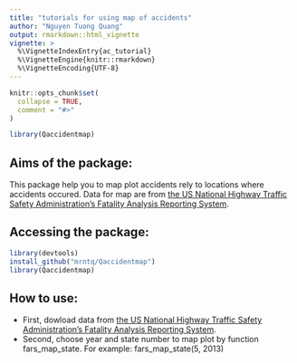 ```yaml
---
title: "tutorials for using map of accidents"
author: "Nguyen Tuong Quang"
output: rmarkdown::html_vignette
vignette: >
  %\VignetteIndexEntry{ac_tutorial}
  %\VignetteEngine{knitr::rmarkdown}
  %\VignetteEncoding{UTF-8}
---
```


```r
knitr::opts_chunk$set(
  collapse = TRUE,
  comment = "#>"
)
```

```r
library(Qaccidentmap)
```

## Aims of the package:
This package help you to map plot accidents rely to locations where accidents occured. Data for map are from [the US National Highway Traffic Safety Administration's Fatality Analysis Reporting System](https://www.nhtsa.gov/Data/Fatality-Analysis-Reporting-System-(FARS)).

## Accessing the package:
```r
library(devtools)
install_github("mrntq/Qaccidentmap")
library(Qaccidentmap)
```

## How to use:
- First, dowload data from [the US National Highway Traffic Safety Administration's Fatality Analysis Reporting System](https://www.nhtsa.gov/Data/Fatality-Analysis-Reporting-System-(FARS)).
- Second, choose year and state number to map plot by function fars_map_state.
For example: fars_map_state(5, 2013)
